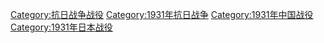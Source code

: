 [[Category:抗日战争战役|Category:抗日战争战役]]
[[Category:1931年抗日战争|Category:1931年抗日战争]]
[[Category:1931年中国战役|Category:1931年中国战役]]
[[Category:1931年日本战役|Category:1931年日本战役]]